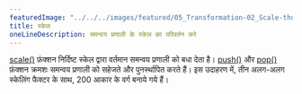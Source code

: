 ---
featuredImage: "../../../images/featured/05_Transformation-02_Scale-thumbnail.png"
title: स्केल
oneLineDescription: समन्वय प्रणाली के स्केल का परिवर्तन करे
---

<a href='https://p5js.org/reference/#/p5/scale'>scale()</a> फ़ंक्शन निर्दिष्ट स्केल द्वारा वर्तमान समन्वय प्रणाली को बधा देता है।
<a href='https://p5js.org/reference/#/p5/push'>push()</a> और <a href='https://p5js.org/reference/#/p5/ pop'>pop()</a> फ़ंक्शन क्रमशः समन्वय प्रणाली को सहेजते और पुनर्स्थापित करते हैं।
इस उदाहरण में, तीन अलग-अलग स्केलिंग फैक्टर के साथ, 200 आकार के वर्ग बनाये गये हैं।